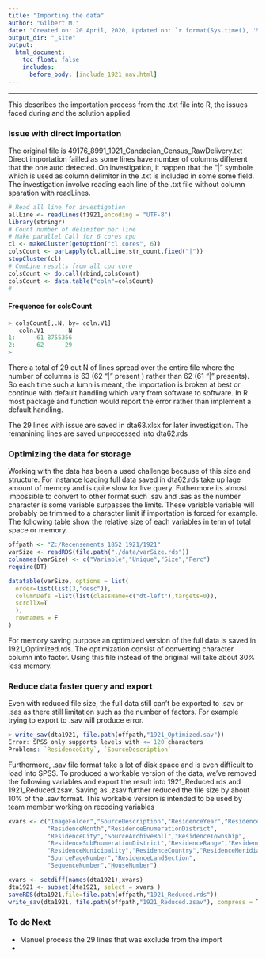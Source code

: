 ---
title: "Importing the data"
author: "Gilbert M."
date: "Created on: 20 April, 2020, Updated on: `r format(Sys.time(), '%d %B, %Y')`"
output_dir: "_site"
output:
  html_document:
    toc_float: false
    includes:
      before_body: [include_1921_nav.html]
---

*** 
This describes the importation process from the .txt file into R, the issues faced during and the solution applied

### Issue with direct importation
The original file is 49176_8991_1921_Candadian_Census_RawDelivery.txt
Direct importation failled as some lines have number of columns different that the one auto detected. On investigation, it happen that the "|" symbole which is used as column delimitor in the .txt is included in some some field. The investigation involve reading each line of the .txt file without column sparation with readLines.


```{r,eval=FALSE}

# Read all line for investigation
allLine <- readLines(f1921,encoding = "UTF-8")
library(stringr)
# Count number of delimiter per line
# Make parallel Call for 6 cores cpu
cl <- makeCluster(getOption("cl.cores", 6))
colsCount <- parLapply(cl,allLine,str_count,fixed("|"))
stopCluster(cl)
# Combine results from all cpu core
colsCount <- do.call(rbind,colsCount)
colsCount <- data.table("coln"=colsCount)
#
```


#### Frequence for colsCount

```{r, eval=FALSE}
> colsCount[,.N, by= coln.V1]
   coln.V1       N
1:      61 8755356
2:      62      29
> 

```


There a total of 29 out N of lines spread over the entire file where the number of columns is 63 (62 "|" present ) rather than 62 (61 "|" presents). So each time such a lumn is meant, the importation is broken at best or continue with default handling which vary from software to software. In R most package and function would report the error rather than implement a default handling.

The 29 lines with issue are saved in dta63.xlsx for later investigation. The remanining lines are saved unprocessed into dta62.rds

### Optimizing the data for storage
Working with the data has been a used challenge because of this size and structure. For instance loading full data saved in dta62.rds take up  lage amount of memory and is quite slow for live query. Futhermore its almost impossible to convert to other format such .sav and .sas as the number character is some variable surpasses the limits. These variable variable will probably be trimmed to a character limit if importation is forced for example. The following table show the relative size of each variables in term of total space or memory.


```{r, include = FALSE}
offpath <- "Z:/Recensements_1852_1921/1921"
varSize <- readRDS(file.path("./data/varSize.rds"))
colnames(varSize) <- c("Variable","Unique","Size","Perc")
require(DT)
```


```{r, echo= FALSE}
datatable(varSize, options = list(
  order=list(list(3,"desc")),
  columnDefs =list(list(className=c("dt-left"),targets=0)),
  scrollX=T
  ),
  rownames = F
)
```


For memory saving purpose an optimized version of the full data is saved in 1921_Optimized.rds. The optimization consist of converting character column into factor. Using this file instead of the original will take about 30% less memory.

### Reduce data faster query and export
Even with reduced file size, the full data still can't be exported to .sav or .sas as there still limitation such as the number of factors. For example trying to export to .sav will produce error.

```{r,eval=FALSE}
> write_sav(dta1921, file.path(offpath,"1921_Optimized.sav"))
Error: SPSS only supports levels with <= 120 characters
Problems: `ResidenceCity`, `SourceDescription`

```

Furthermore, .sav file format take a lot of disk space and is even difficult to load into SPSS. To produced a workable version of the data, we've removed the following variables and export the result into 1921_Reduced.rds and 1921_Reduced.zsav. Saving as .zsav further reduced the file size by about 10% of the .sav format. This workable version is intended to be used by team member working on recoding variables


```{r,eval=FALSE}
xvars <- c("ImageFolder","SourceDescription","ResidenceYear","ResidenceDay",
           "ResidenceMonth","ResidenceEnumerationDistrict",
           "ResidenceCity","SourceArchiveRoll","ResidenceTownship",
           "ResidenceSubEnumerationDistrict","ResidenceRange","ResidenceParish",
           "ResidenceMunicipality","ResidenceCountry","ResidenceMeridian",
           "SourcePageNumber","ResidenceLandSection",
           "SequenceNumber","HouseNumber")

xvars <- setdiff(names(dta1921),xvars)
dta1921 <- subset(dta1921, select = xvars )
saveRDS(dta1921,file=file.path(offpath,"1921_Reduced.rds"))
write_sav(dta1921, file.path(offpath,"1921_Reduced.zsav"), compress = T)
```


### To do Next
* Manuel process the 29 lines that was exclude from the import
* 





